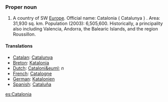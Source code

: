 ===Proper noun===
#A country of SW [[Europe]]. Official name: Catalonia ( Catalunya ) . Area: 31,930 sq. km. Population (2003): 6,505,600. Historically, a principality also including Valencia, Andorra, the Balearic Islands, and the region Roussillon.

====Translations====

*[[Catalan]]: [[Catalunya]]
*[[Breton]]: [[Katalonia]]
*[[Dutch]]: [[Cataloni&euml;]] ''n''
*[[French]]: [[Catalogne]]
*[[German]]: [[Katalonien]]
*[[Spanish]]: [[Cataluña]]

[[es:Catalonia]]